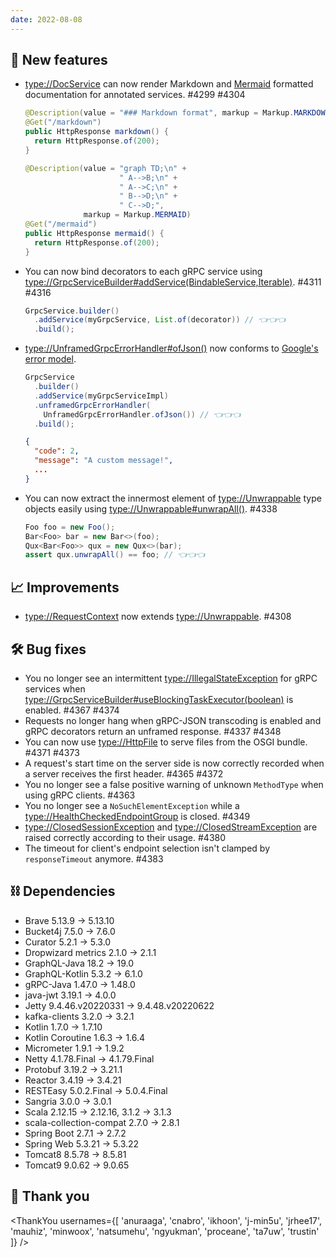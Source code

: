 ```yaml
---
date: 2022-08-08
---
```


## 🌟 New features

- <type://DocService> can now render Markdown and [Mermaid](https://mermaid-js.github.io/mermaid/)
  formatted documentation for annotated services. #4299 #4304

  ```java
  @Description(value = "### Markdown format", markup = Markup.MARKDOWN)
  @Get("/markdown")
  public HttpResponse markdown() {
    return HttpResponse.of(200);
  }
  ```

  ```java
  @Description(value = "graph TD;\n" +
                       " A-->B;\n" +
                       " A-->C;\n" +
                       " B-->D;\n" +
                       " C-->D;",
               markup = Markup.MERMAID)
  @Get("/mermaid")
  public HttpResponse mermaid() {
    return HttpResponse.of(200);
  }
  ```

- You can now bind decorators to each gRPC service using <type://GrpcServiceBuilder#addService(BindableService,Iterable)>. #4311 #4316

  ```java
  GrpcService.builder()
    .addService(myGrpcService, List.of(decorator)) // 👈👈👈
    .build();
  ```

- <type://UnframedGrpcErrorHandler#ofJson()> now conforms to
  [Google's error model](https://cloud.google.com/apis/design/errors#error_model).

  ```java
  GrpcService
    .builder()
    .addService(myGrpcServiceImpl)
    .unframedGrpcErrorHandler(
      UnframedGrpcErrorHandler.ofJson()) // 👈👈👈
    .build();
  ```

  ```json
  {
    "code": 2,
    "message": "A custom message!",
    ...
  }
  ```

- You can now extract the innermost element of <type://Unwrappable> type objects easily using <type://Unwrappable#unwrapAll()>. #4338

  ```java
  Foo foo = new Foo();
  Bar<Foo> bar = new Bar<>(foo);
  Qux<Bar<Foo>> qux = new Qux<>(bar);
  assert qux.unwrapAll() == foo; // 👈👈👈
  ```

## 📈 Improvements

- <type://RequestContext> now extends <type://Unwrappable>. #4308

## 🛠️ Bug fixes

- You no longer see an intermittent <type://IllegalStateException> for gRPC services
  when <type://GrpcServiceBuilder#useBlockingTaskExecutor(boolean)> is enabled. #4367 #4374
- Requests no longer hang when gRPC-JSON transcoding is enabled and gRPC decorators return an unframed response. #4337 #4348
- You can now use <type://HttpFile> to serve files from the OSGI bundle. #4371 #4373
- A request's start time on the server side is now correctly
  recorded when a server receives the first header. #4365 #4372
- You no longer see a false positive warning of unknown `MethodType` when using gRPC clients. #4363
- You no longer see a `NoSuchElementException` while a <type://HealthCheckedEndpointGroup> is closed. #4349
- <type://ClosedSessionException> and <type://ClosedStreamException> are raised correctly according to their usage. #4380
- The timeout for client's endpoint selection isn't clamped by `responseTimeout` anymore. #4383

## ⛓ Dependencies

- Brave 5.13.9 → 5.13.10
- Bucket4j 7.5.0 → 7.6.0
- Curator 5.2.1 → 5.3.0
- Dropwizard metrics 2.1.0 → 2.1.1
- GraphQL-Java 18.2 → 19.0
- GraphQL-Kotlin 5.3.2 → 6.1.0
- gRPC-Java 1.47.0 → 1.48.0
- java-jwt 3.19.1 → 4.0.0
- Jetty 9.4.46.v20220331 → 9.4.48.v20220622
- kafka-clients 3.2.0 → 3.2.1
- Kotlin 1.7.0 → 1.7.10
- Kotlin Coroutine 1.6.3 → 1.6.4
- Micrometer 1.9.1 → 1.9.2
- Netty 4.1.78.Final → 4.1.79.Final
- Protobuf 3.19.2 → 3.21.1
- Reactor 3.4.19 → 3.4.21
- RESTEasy 5.0.2.Final → 5.0.4.Final
- Sangria 3.0.0 → 3.0.1
- Scala 2.12.15 → 2.12.16, 3.1.2 → 3.1.3
- scala-collection-compat 2.7.0 → 2.8.1
- Spring Boot 2.7.1 → 2.7.2
- Spring Web 5.3.21 → 5.3.22
- Tomcat8 8.5.78 → 8.5.81
- Tomcat9 9.0.62 → 9.0.65

## 🙇 Thank you

<ThankYou usernames={[
  'anuraaga',
  'cnabro',
  'ikhoon',
  'j-min5u',
  'jrhee17',
  'mauhiz',
  'minwoox',
  'natsumehu',
  'ngyukman',
  'proceane',
  'ta7uw',
  'trustin'
]} />